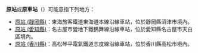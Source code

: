 '''原站'''或'''原車站'''（{{jpn|j=原駅|hg=はなえき}}）可能意指下列地方：
* [[原站_(靜岡縣)|原站 (靜岡縣)]]：東海旅客鐵道東海道本線沿線車站，位於靜岡縣沼津市境內。
* [[原站_(愛知縣)|原站 (愛知縣)]]：名古屋市營地下鐵鶴舞線沿線車站，位於愛知縣名古屋市天白區境內。
* [[原站_(香川縣)|原站 (香川縣)]]：高松琴平電氣鐵道志度線沿線車站，位於香川縣高松市境內。

{{disambig|Cat=二字車站名消歧義|Hara}}